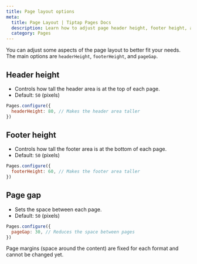 ```yaml
---
title: Page layout options
meta:
  title: Page Layout | Tiptap Pages Docs
  description: Learn how to adjust page header height, footer height, and page gap in the Tiptap Pages extension.
  category: Pages
---
```



You can adjust some aspects of the page layout to better fit your needs. The main options are `headerHeight`, `footerHeight`, and `pageGap`.

## Header height
- Controls how tall the header area is at the top of each page.
- Default: `50` (pixels)

```js
Pages.configure({
  headerHeight: 80, // Makes the header area taller
})
```

## Footer height
- Controls how tall the footer area is at the bottom of each page.
- Default: `50` (pixels)

```js
Pages.configure({
  footerHeight: 60, // Makes the footer area taller
})
```

## Page gap
- Sets the space between each page.
- Default: `50` (pixels)

```js
Pages.configure({
  pageGap: 30, // Reduces the space between pages
})
```

<Callout title="Note">
  Page margins (space around the content) are fixed for each format and cannot be changed yet.
</Callout> 